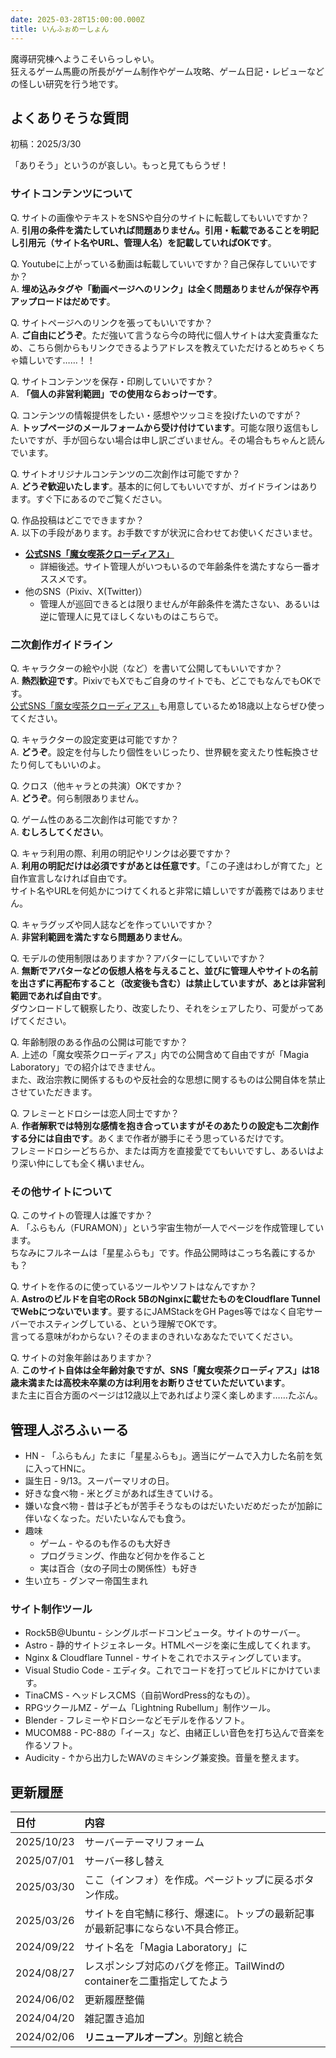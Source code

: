 ```yaml
---
date: 2025-03-28T15:00:00.000Z
title: いんふぉめーしょん
---
```


魔導研究棟へようこそいらっしゃい。\
狂えるゲーム馬鹿の所長がゲーム制作やゲーム攻略、ゲーム日記・レビューなどの怪しい研究を行う地です。

## よくありそうな質問

初稿：2025/3/30

「ありそう」というのが哀しい。もっと見てもらうぜ！

### サイトコンテンツについて

Q. サイトの画像やテキストをSNSや自分のサイトに転載してもいいですか？\
A. **引用の条件を満たしていれば問題ありません。引用・転載であることを明記し引用元（サイト名やURL、管理人名）を記載していればOKです**。

Q. Youtubeに上がっている動画は転載していいですか？自己保存していいですか？\
A. **埋め込みタグや「動画ページへのリンク」は全く問題ありませんが保存や再アップロードはだめです**。

Q. サイトページへのリンクを張ってもいいですか？\
A. **ご自由にどうぞ**。ただ強いて言うなら今の時代に個人サイトは大変貴重なため、こちら側からもリンクできるようアドレスを教えていただけるとめちゃくちゃ嬉しいです……！！

Q. サイトコンテンツを保存・印刷していいですか？\
A. **「個人の非営利範囲」での使用ならおっけーです**。

Q. コンテンツの情報提供をしたい・感想やツッコミを投げたいのですが？\
A. **トップページのメールフォームから受け付けています**。可能な限り返信もしたいですが、手が回らない場合は申し訳ございません。その場合もちゃんと読んでいます。

Q. サイトオリジナルコンテンツの二次創作は可能ですか？\
A. **どうぞ歓迎いたします**。基本的に何してもいいですが、ガイドラインはあります。すぐ下にあるのでご覧ください。

Q. 作品投稿はどこでできますか？\
A. 以下の手段があります。お手数ですが状況に合わせてお使いくださいませ。

* **[公式SNS「魔女喫茶クローディアス」](https://claudias.magialabs.blog/)**
  * 詳細後述。サイト管理人がいつもいるので年齢条件を満たすなら一番オススメです。
* 他のSNS（Pixiv、X(Twitter)）
  * 管理人が巡回できるとは限りませんが年齢条件を満たさない、あるいは逆に管理人に見てほしくないものはこちらで。

### 二次創作ガイドライン

Q. キャラクターの絵や小説（など）を書いて公開してもいいですか？\
A. **熱烈歓迎です**。PixivでもXでもご自身のサイトでも、どこでもなんでもOKです。\
[公式SNS「魔女喫茶クローディアス」](https://claudias.magialabs.blog/)も用意しているため18歳以上ならぜひ使ってください。

Q. キャラクターの設定変更は可能ですか？\
A. **どうぞ**。設定を付与したり個性をいじったり、世界観を変えたり性転換させたり何してもいいのよ。

Q. クロス（他キャラとの共演）OKですか？\
A. **どうぞ**。何ら制限ありません。

Q. ゲーム性のある二次創作は可能ですか？\
A. **むしろしてください**。

Q. キャラ利用の際、利用の明記やリンクは必要ですか？\
A. **利用の明記だけは必須ですがあとは任意です**。「この子達はわしが育てた」と自作宣言しなければ自由です。\
サイト名やURLを何処かにつけてくれると非常に嬉しいですが義務ではありません。

Q. キャラグッズや同人誌などを作っていいですか？\
A. **非営利範囲を満たすなら問題ありません**。

Q. モデルの使用制限はありますか？アバターにしていいですか？\
A. **無断でアバターなどの仮想人格を与えること、並びに管理人やサイトの名前を出さずに再配布すること（改変後も含む）は禁止していますが、あとは非営利範囲であれば自由です**。\
ダウンロードして観察したり、改変したり、それをシェアしたり、可愛がってあげてください。

Q. 年齢制限のある作品の公開は可能ですか？\
A. 上述の「魔女喫茶クローディアス」内での公開含めて自由ですが「Magia Laboratory」での紹介はできません。\
また、政治宗教に関係するものや反社会的な思想に関するものは公開自体を禁止させていただきます。

Q. フレミーとドロシーは恋人同士ですか？\
A. **作者解釈では特別な感情を抱き合っていますがそのあたりの設定も二次創作する分には自由です**。あくまで作者が勝手にそう思っているだけです。\
フレミードロシーどちらか、または両方を直接愛でてもいいですし、あるいはより深い仲にしても全く構いません。

### その他サイトについて

Q. このサイトの管理人は誰ですか？\
A. 「ふらもん（FURAMON）」という宇宙生物が一人でページを作成管理しています。\
ちなみにフルネームは「星星ふらも」です。作品公開時はこっち名義にするかも？

Q. サイトを作るのに使っているツールやソフトはなんですか？\
A. **Astroのビルドを自宅のRock 5BのNginxに載せたものをCloudflare TunnelでWebにつないでいます**。要するにJAMStackをGH Pages等ではなく自宅サーバーでホスティングしている、という理解でOKです。\
言ってる意味がわからない？そのままのきれいなあなたでいてください。

Q. サイトの対象年齢はありますか？\
A. **このサイト自体は全年齢対象ですが、SNS「魔女喫茶クローディアス」は18歳未満または高校未卒業の方は利用をお断りさせていただいています**。\
また主に百合方面のページは12歳以上であればより深く楽しめます……たぶん。

## 管理人ぷろふぃーる

* HN - 「ふらもん」たまに「星星ふらも」。適当にゲームで入力した名前を気に入ってHNに。
* 誕生日 - 9/13。スーパーマリオの日。
* 好きな食べ物 - 米とグミがあれば生きていける。
* 嫌いな食べ物 - 昔は子どもが苦手そうなものはだいたいだめだったが加齢に伴いなくなった。だいたいなんでも食う。
* 趣味
  * ゲーム - やるのも作るのも大好き
  * プログラミング、作曲など何かを作ること
  * 実は百合（女の子同士の関係性）も好き
* 生い立ち - グンマー帝国生まれ

### サイト制作ツール

* Rock5B\@Ubuntu - シングルボードコンピュータ。サイトのサーバー。
* Astro - 静的サイトジェネレータ。HTMLページを楽に生成してくれます。
* Nginx & Cloudflare Tunnel - サイトをこれでホスティングしています。
* Visual Studio Code - エディタ。これでコードを打ってビルドにかけています。
* TinaCMS - ヘッドレスCMS（自前WordPress的なもの）。
* RPGツクールMZ - ゲーム「Lightning Rubellum」制作ツール。
* Blender - フレミーやドロシーなどモデルを作るソフト。
* MUCOM88 - PC-88の「イース」など、由緒正しい音色を打ち込んで音楽を作るソフト。
* Audicity - ↑から出力したWAVのミキシング兼変換。音量を整えます。

## 更新履歴

| 日付         | 内容                                          |
| :--------- | :------------------------------------------ |
| 2025/10/23 | サーバーテーマリフォーム                    |
| 2025/07/01 | サーバー移し替え                                    |
| 2025/03/30 | ここ（インフォ）を作成。ページトップに戻るボタン作成。                 |
| 2025/03/26 | サイトを自宅鯖に移行、爆速に。トップの最新記事が最新記事にならない不具合修正。     |
| 2024/09/22 | サイト名を「Magia Laboratory」に                    |
| 2024/08/27 | レスポンシブ対応のバグを修正。TailWindのcontainerを二重指定してたよう |
| 2024/06/02 | 更新履歴整備                                      |
| 2024/04/20 | 雑記置き追加                                      |
| 2024/02/06 | **リニューアルオープン**。別館と統合                        |
